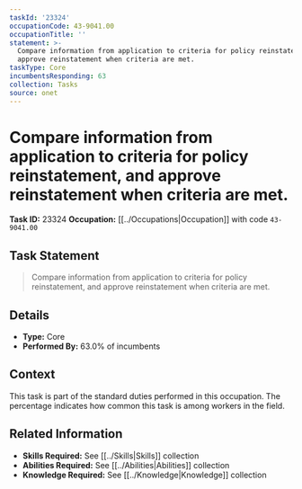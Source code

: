 ```yaml
---
taskId: '23324'
occupationCode: 43-9041.00
occupationTitle: ''
statement: >-
  Compare information from application to criteria for policy reinstatement, and
  approve reinstatement when criteria are met.
taskType: Core
incumbentsResponding: 63
collection: Tasks
source: onet
---
```

# Compare information from application to criteria for policy reinstatement, and approve reinstatement when criteria are met.

**Task ID:** 23324
**Occupation:** [[../Occupations|Occupation]] with code `43-9041.00`

## Task Statement

> Compare information from application to criteria for policy reinstatement, and approve reinstatement when criteria are met.

## Details

- **Type:** Core
- **Performed By:** 63.0% of incumbents

## Context

This task is part of the standard duties performed in this occupation. The percentage indicates how common this task is among workers in the field.

## Related Information

- **Skills Required:** See [[../Skills|Skills]] collection
- **Abilities Required:** See [[../Abilities|Abilities]] collection
- **Knowledge Required:** See [[../Knowledge|Knowledge]] collection
